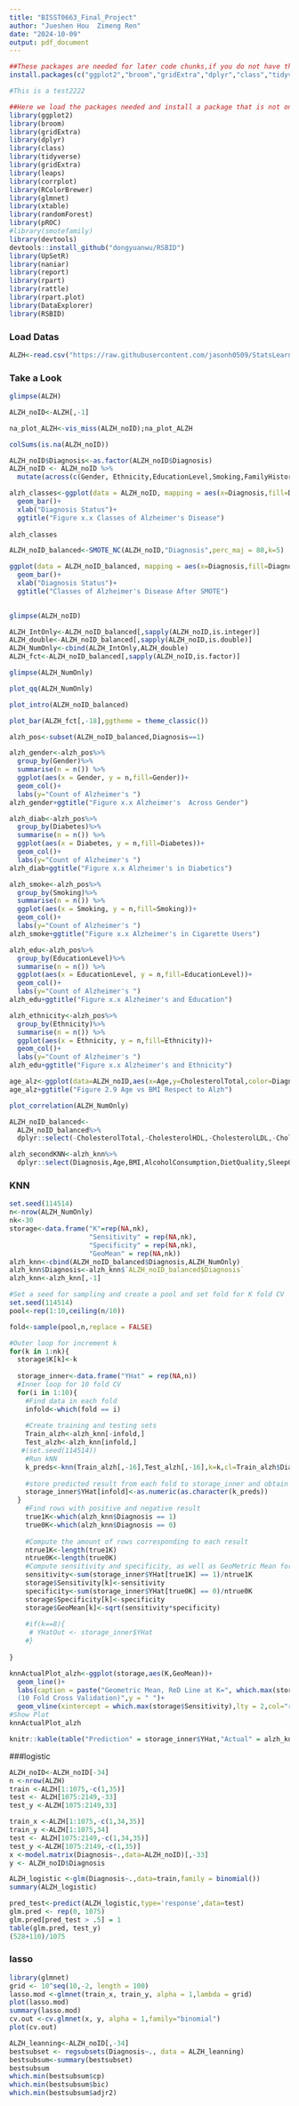 ```yaml
---
title: "BISST0663_Final_Project"
author: "Jueshen Hou  Zimeng Ren"
date: "2024-10-09"
output: pdf_document
---
```



```r
##These packages are needed for later code chunks,if you do not have the following packages installed, please run this chunk to ensure all packages needed are installed.
install.packages(c("ggplot2","broom","gridExtra","dplyr","class","tidyverse","leaps","corrplot","RColorBrewer","glmnet","xtable","randomForest","pROC","devtools","UpSetR","naniar","report","rpart","rattle","rpart.plot"))
```

```r
#This is a test2222
```


```r
##Here we load the packages needed and install a package that is not on CRAN
library(ggplot2)
library(broom)
library(gridExtra)
library(dplyr)
library(class)
library(tidyverse)
library(gridExtra)
library(leaps)
library(corrplot)
library(RColorBrewer)
library(glmnet)
library(xtable)
library(randomForest)
library(pROC)
#library(smotefamily)
library(devtools)
devtools::install_github("dongyuanwu/RSBID")
library(UpSetR)
library(naniar)
library(report)
library(rpart)
library(rattle)
library(rpart.plot)
library(DataExplorer)
library(RSBID)
```

### Load Datas
```r
ALZH<-read.csv("https://raw.githubusercontent.com/jasonh0509/StatsLearningFinal/refs/heads/main/alzheimers_disease_data.csv")
```

### Take a Look

```r
glimpse(ALZH)
```
```r
ALZH_noID<-ALZH[,-1]
```


```r
na_plot_ALZH<-vis_miss(ALZH_noID);na_plot_ALZH

```

```r
colSums(is.na(ALZH_noID))
```

```r
ALZH_noID$Diagnosis<-as.factor(ALZH_noID$Diagnosis)
ALZH_noID <- ALZH_noID %>%
  mutate(across(c(Gender, Ethnicity,EducationLevel,Smoking,FamilyHistoryAlzheimers,CardiovascularDisease,Diabetes,Depression,HeadInjury,Hypertension,MemoryComplaints,BehavioralProblems,Confusion,Disorientation,PersonalityChanges,DifficultyCompletingTasks,Forgetfulness), as.factor))
```

```r
alzh_classes<-ggplot(data = ALZH_noID, mapping = aes(x=Diagnosis,fill=Diagnosis))+
  geom_bar()+
  xlab("Diagnosis Status")+
  ggtitle("Figure x.x Classes of Alzheimer's Disease")
  
alzh_classes
```

```r
ALZH_noID_balanced<-SMOTE_NC(ALZH_noID,"Diagnosis",perc_maj = 80,k=5)
```

```r
ggplot(data = ALZH_noID_balanced, mapping = aes(x=Diagnosis,fill=Diagnosis))+
  geom_bar()+
  xlab("Diagnosis Status")+
  ggtitle("Classes of Alzheimer's Disease After SMOTE")
  
```


```r
glimpse(ALZH_noID)
```

```r
ALZH_IntOnly<-ALZH_noID_balanced[,sapply(ALZH_noID,is.integer)]
ALZH_double<-ALZH_noID_balanced[,sapply(ALZH_noID,is.double)]
ALZH_NumOnly<-cbind(ALZH_IntOnly,ALZH_double)
ALZH_fct<-ALZH_noID_balanced[,sapply(ALZH_noID,is.factor)]

```

```r
glimpse(ALZH_NumOnly)
```

```r
plot_qq(ALZH_NumOnly)
```



```r
plot_intro(ALZH_noID_balanced)
```



```r
plot_bar(ALZH_fct[,-18],ggtheme = theme_classic())
```


```r
alzh_pos<-subset(ALZH_noID_balanced,Diagnosis==1)

alzh_gender<-alzh_pos%>%
  group_by(Gender)%>%
  summarise(n = n()) %>%
  ggplot(aes(x = Gender, y = n,fill=Gender))+
  geom_col()+
  labs(y="Count of Alzheimer's ")
alzh_gender+ggtitle("Figure x.x Alzheimer's  Across Gender")

alzh_diab<-alzh_pos%>%
  group_by(Diabetes)%>%
  summarise(n = n()) %>%
  ggplot(aes(x = Diabetes, y = n,fill=Diabetes))+
  geom_col()+
  labs(y="Count of Alzheimer's ")
alzh_diab+ggtitle("Figure x.x Alzheimer's in Diabetics")

```

```r
alzh_smoke<-alzh_pos%>%
  group_by(Smoking)%>%
  summarise(n = n()) %>%
  ggplot(aes(x = Smoking, y = n,fill=Smoking))+
  geom_col()+
  labs(y="Count of Alzheimer's ")
alzh_smoke+ggtitle("Figure x.x Alzheimer's in Cigarette Users")

```

```r
alzh_edu<-alzh_pos%>%
  group_by(EducationLevel)%>%
  summarise(n = n()) %>%
  ggplot(aes(x = EducationLevel, y = n,fill=EducationLevel))+
  geom_col()+
  labs(y="Count of Alzheimer's ")
alzh_edu+ggtitle("Figure x.x Alzheimer's and Education")

```

```r
alzh_ethnicity<-alzh_pos%>%
  group_by(Ethnicity)%>%
  summarise(n = n()) %>%
  ggplot(aes(x = Ethnicity, y = n,fill=Ethnicity))+
  geom_col()+
  labs(y="Count of Alzheimer's ")
alzh_edu+ggtitle("Figure x.x Alzheimer's and Ethnicity")

```

```r
age_alz<-ggplot(data=ALZH_noID,aes(x=Age,y=CholesterolTotal,color=Diagnosis))+geom_point()
age_alz+ggtitle("Figure 2.9 Age vs BMI Respect to Alzh")

```

```r
plot_correlation(ALZH_NumOnly)
```


```r
ALZH_noID_balanced<-
  ALZH_noID_balanced%>%
  dplyr::select(-CholesterolTotal,-CholesterolHDL,-CholesterolLDL,-CholesterolTriglycerides)
```

```r
alzh_secondKNN<-alzh_knn%>%
  dplyr::select(Diagnosis,Age,BMI,AlcoholConsumption,DietQuality,SleepQuality)
```

### KNN

```r
set.seed(114514)
n<-nrow(ALZH_NumOnly)
nk<-30
storage<-data.frame("K"=rep(NA,nk),
                    "Sensitivity" = rep(NA,nk),
                    "Specificity" = rep(NA,nk),
                    "GeoMean" = rep(NA,nk))
alzh_knn<-cbind(ALZH_noID_balanced$Diagnosis,ALZH_NumOnly)
alzh_knn$Diagnosis<-alzh_knn$`ALZH_noID_balanced$Diagnosis`
alzh_knn<-alzh_knn[,-1]

#Set a seed for sampling and create a pool and set fold for K fold CV
set.seed(114514)
pool<-rep(1:10,ceiling(n/10))

fold<-sample(pool,n,replace = FALSE)

#Outer loop for increment k 
for(k in 1:nk){
  storage$K[k]<-k
  
  storage_inner<-data.frame("YHat" = rep(NA,n))
  #Inner loop for 10 fold CV
  for(i in 1:10){
    #Find data in each fold
    infold<-which(fold == i)
    
    #Create training and testing sets
    Train_alzh<-alzh_knn[-infold,]
    Test_alzh<-alzh_knn[infold,]
   #(set.seed(114514))
    #Run kNN
    k_preds<-knn(Train_alzh[,-16],Test_alzh[,-16],k=k,cl=Train_alzh$Diagnosis)
    
    #store predicted result from each fold to storage_inner and obtain predictions to     the full data set 
    storage_inner$YHat[infold]<-as.numeric(as.character(k_preds))
  }
    #Find rows with positive and negative result
    true1K<-which(alzh_knn$Diagnosis == 1)
    true0K<-which(alzh_knn$Diagnosis == 0)
    
    #Compute the amount of rows corresponding to each result
    ntrue1K<-length(true1K)
    ntrue0K<-length(true0K)
    #Compute sensitivity and specificity, as well as GeoMetric Mean for determining the best value for k
    sensitivity<-sum(storage_inner$YHat[true1K] == 1)/ntrue1K
    storage$Sensitivity[k]<-sensitivity
    specificity<-sum(storage_inner$YHat[true0K] == 0)/ntrue0K
    storage$Specificity[k]<-specificity
    storage$GeoMean[k]<-sqrt(sensitivity*specificity)
    
    #if(k==8){
     # YHatOut <- storage_inner$YHat
    #}
   
}

```

```r
knnActualPlot_alzh<-ggplot(storage,aes(K,GeoMean))+
  geom_line()+
  labs(caption = paste("Geometric Mean, ReD Line at K=", which.max(storage$Sensitivity)),title = "Figure 3.2.2 GeoMean Graph of kNN with Best k Shown
  (10 Fold Cross Validation)",y = " ")+
  geom_vline(xintercept = which.max(storage$Sensitivity),lty = 2,col="red")
#Show Plot
knnActualPlot_alzh
```

```r
knitr::kable(table("Prediction" = storage_inner$YHat,"Actual" = alzh_knn$Diagnosis),caption = "Confusion Matrix of Predicting Stroke (10-fold Cross Validation with k=1)")
```



###logistic



```r
ALZH_noID<-ALZH_noID[-34]
n <-nrow(ALZH)
train <-ALZH[1:1075,-c(1,35)]
test <- ALZH[1075:2149,-33]
test_y <-ALZH[1075:2149,33]

train_x <-ALZH[1:1075,-c(1,34,35)]
train_y <-ALZH[1:1075,34]
test <- ALZH[1075:2149,-c(1,34,35)]
test_y <-ALZH[1075:2149,-c(1,35)]
x <-model.matrix(Diagnosis~.,data=ALZH_noID)[,-33]
y <- ALZH_noID$Diagnosis
```

```r
ALZH_logistic <-glm(Diagnosis~.,data=train,family = binomial())
summary(ALZH_logistic)
```

```r
pred_test<-predict(ALZH_logistic,type='response',data=test)
glm.pred <- rep(0, 1075)
glm.pred[pred_test > .5] = 1
table(glm.pred, test_y)
(528+110)/1075
```


### lasso
```r
library(glmnet)
grid <- 10^seq(10,-2, length = 100)
lasso.mod <-glmnet(train_x, train_y, alpha = 1,lambda = grid)
plot(lasso.mod)
summary(lasso.mod)
cv.out <-cv.glmnet(x, y, alpha = 1,family="binomial")
plot(cv.out)
```

```r
ALZH_leanning<-ALZH_noID[,-34]
bestsubset <- regsubsets(Diagnosis~., data = ALZH_leanning)
bestsubsum<-summary(bestsubset)
bestsubsum
which.min(bestsubsum$cp)
which.min(bestsubsum$bic)
which.min(bestsubsum$adjr2)
```

